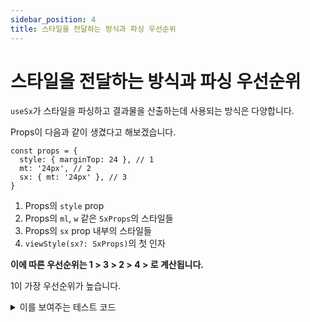 ```yaml
---
sidebar_position: 4
title: 스타일을 전달하는 방식과 파싱 우선순위
---
```


# 스타일을 전달하는 방식과 파싱 우선순위

`useSx`가 스타일을 파싱하고 결과물을 산출하는데 사용되는 방식은 다양합니다.

Props이 다음과 같이 생겼다고 해보겠습니다.

```tsx
const props = {
  style: { marginTop: 24 }, // 1
  mt: '24px', // 2
  sx: { mt: '24px' }, // 3
}
```

1. Props의 `style` prop
2. Props의 `ml`, `w` 같은 `SxProps`의 스타일들
3. Props의 `sx` prop 내부의 스타일들
4. `viewStyle(sx?: SxProps)`의 첫 인자

**이에 따른 우선순위는 1 > 3 > 2 > 4 > 로 계산됩니다.**

1이 가장 우선순위가 높습니다.

<details>
  <summary>이를 보여주는 테스트 코드</summary>
```tsx
describe('style parse priority', () => {
  it('sx prop property > prop property', () => {
    expectResult(emptyTheme, { w: 1, sx: { w: 2 } }, { width: 2 });
  });

  it('prop property > viewStyle parameter', () => {
    expectResult(emptyTheme, { w: 1, viewStyleSx: { w: 2 } }, { width: 1 });
  });

  it('style prop property > viewStyle parameter', () => {
    expectResult(emptyTheme, { style: { width: 1 }, viewStyleSx: { w: 2 } }, { width: 1 });
  });
});
```
</details>
